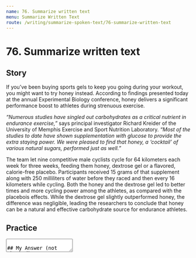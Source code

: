 ```yaml
---
name: 76. Summarize written text
menu: Summarize Written Text
route: /writing/summarize-spoken-text/76-summarize-written-text
---
```



# 76. Summarize written text

## Story

If you’ve been buying sports gels to keep you going during your workout, you might want to try honey instead. According to findings presented today at the annual Experimental Biology conference, honey delivers a significant performance boost to athletes during strenuous exercise.

_“Numerous studies have singled out carbohydrates as a critical nutrient in endurance exercise,”_ says principal investigator Richard Kreider of the University of Memphis Exercise and Sport Nutrition Laboratory. _“Most of the studies to date have shown supplementation with glucose to provide the extra staying power. We were pleased to find that honey, a ‘cocktail’ of various natural sugars, performed just as well.”_

The team let nine competitive male cyclists cycle for 64 kilometers each week for three weeks, feeding them honey, dextrose gel or a flavored, calorie-free placebo. Participants received 15 grams of that supplement along with 250 milliliters of water before they raced and then every 16 kilometers while cycling. Both the honey and the dextrose gel led to better times and more cycling power among the athletes, as compared with the placebois effects. While the dextrose gel slightly outperformed honey, the difference was negligible, leading the researchers to conclude that honey can be a natural and effective carbohydrate source for endurance athletes.

## Practice

<Textarea rows={8} />

## My Answer (not checked)

If you've been buying sports gels to keep you going during your workout, you might want to try honey instead **because** honey delivers a significant performance boost to athletes during strenuous exercise; **while** the dextrose gel slightly outperformed honey, the difference was negligible, leading the researchers to conclude that honey can be a natural and effective carbohydrate source for endurance athletes.
